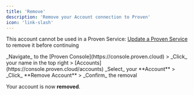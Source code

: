 ```yaml
---
title: 'Remove'
description: 'Remove your Account connection to Proven'
icon: 'link-slash'
---
```


<Note>This account cannot be used in a Proven Service: [Update a Proven Service](/services/update) to remove it before continuing</Note>

<Steps>
  <Step title="Navigate">
    _Navigate_ to the [Proven Console](https://console.proven.cloud) > _Click_ your name in the top right > [Accounts](https://console.proven.cloud/accounts)
  </Step>
  <Step title="Remove">
    _Select_ your **Account** > _Click_ **Remove Account** > _Confirm_ the removal
  </Step>
</Steps>

Your account is now **removed**.
